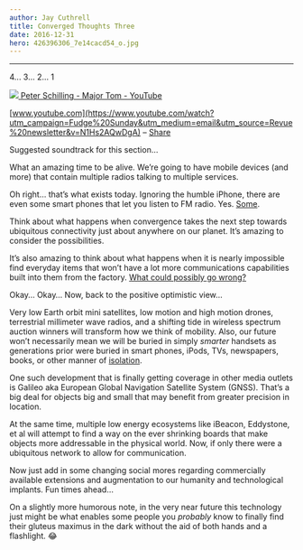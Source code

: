 ```yaml
---
author: Jay Cuthrell
title: Converged Thoughts Three 
date: 2016-12-31
hero: 426396306_7e14cacd54_o.jpg 
---
```


* * *

4... 3... 2... 1  
  
[![](./index_files/hqdefault.jpg) ](https://www.youtube.com/watch?utm_campaign=Fudge%20Sunday&utm_medium=email&utm_source=Revue%20newsletter&v=N1Hs2AQwDgA)[Peter Schilling - Major Tom - YouTube](https://www.youtube.com/watch?utm_campaign=Fudge%20Sunday&utm_medium=email&utm_source=Revue%20newsletter&v=N1Hs2AQwDgA)

[www.youtube.com](https://www.youtube.com/watch?utm_campaign=Fudge%20Sunday&utm_medium=email&utm_source=Revue%20newsletter&v=N1Hs2AQwDgA) – [Share](http://rev.vu/1x2lN?utm_campaign=Issue&utm_content=share&utm_medium=email&utm_source=Fudge+Sunday)

Suggested soundtrack for this section…  
  
What an amazing time to be alive. We’re going to have mobile devices (and
more) that contain multiple radios talking to multiple services.

Oh right… that’s what exists today. Ignoring the humble iPhone, there are even some smart phones that let you listen to FM radio. Yes. [Some](http://nextradioapp.com/supported-devices/?utm_campaign=Fudge%20Sunday&utm_medium=email&utm_source=Revue%20newsletter).

Think about what happens when convergence takes the next step towards
ubiquitous connectivity just about anywhere on our planet. It’s amazing to
consider the possibilities.

It’s also amazing to think about what happens when it is nearly impossible find everyday items that won’t have a lot more communications capabilities built into them from the factory. [What could possibly go wrong? ](http://dyn.com/blog/dyn-analysis-summary-of-friday-october-21-attack/?utm_campaign=Fudge%20Sunday&utm_medium=email&utm_source=Revue%20newsletter)

Okay… Okay… Now, back to the positive optimistic view…

Very low Earth orbit mini satellites, low motion and high motion drones, terrestrial millimeter wave radios, and a shifting tide in wireless spectrum auction winners will transform how we think of mobility. Also, our future won’t necessarily mean we will be buried in simply _smarter_ handsets as generations prior were buried in smart phones, iPods, TVs, newspapers, books, or other manner of [isolation](https://xkcd.com/1601/?utm_campaign=Fudge%20Sunday&utm_medium=email&utm_source=Revue%20newsletter).

One such development that is finally getting coverage in other media outlets
is Galileo aka European Global Navigation Satellite System (GNSS). That’s a
big deal for objects big and small that may benefit from greater precision in
location.

At the same time, multiple low energy ecosystems like iBeacon, Eddystone, et
al will attempt to find a way on the ever shrinking boards that make objects
more addressable in the physical world. Now, if only there were a ubiquitous
network to allow for communication.

Now just add in some changing social mores regarding commercially available
extensions and augmentation to our humanity and technological implants. Fun
times ahead…

On a slightly more humorous note, in the very near future this technology just
might be what enables some people you _probably_ know to finally find their
gluteus maximus in the dark without the aid of both hands and a flashlight. 😂  
